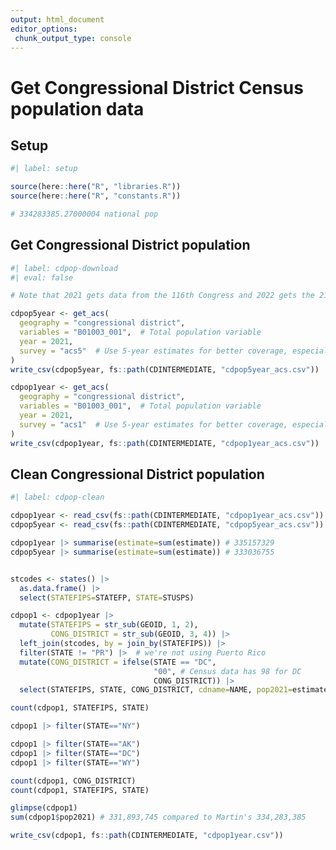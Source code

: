 ```yaml
---
output: html_document
editor_options: 
 chunk_output_type: console
---
```


# Get Congressional District Census population data

## Setup

```r
#| label: setup

source(here::here("R", "libraries.R"))
source(here::here("R", "constants.R"))

# 334283385.27000004 national pop

```


## Get Congressional District population

```r
#| label: cdpop-download
#| eval: false

# Note that 2021 gets data from the 116th Congress and 2022 gets the 218th Congress

cdpop5year <- get_acs(
  geography = "congressional district",
  variables = "B01003_001",  # Total population variable
  year = 2021,
  survey = "acs5"  # Use 5-year estimates for better coverage, especially in smaller areas
)
write_csv(cdpop5year, fs::path(CDINTERMEDIATE, "cdpop5year_acs.csv"))

cdpop1year <- get_acs(
  geography = "congressional district",
  variables = "B01003_001",  # Total population variable
  year = 2021,
  survey = "acs1"  # Use 5-year estimates for better coverage, especially in smaller areas
)
write_csv(cdpop1year, fs::path(CDINTERMEDIATE, "cdpop1year_acs.csv"))

```

## Clean Congressional District population

```r
#| label: cdpop-clean

cdpop1year <- read_csv(fs::path(CDINTERMEDIATE, "cdpop1year_acs.csv"))
cdpop5year <- read_csv(fs::path(CDINTERMEDIATE, "cdpop5year_acs.csv"))

cdpop1year |> summarise(estimate=sum(estimate)) # 335157329
cdpop5year |> summarise(estimate=sum(estimate)) # 333036755


stcodes <- states() |> 
  as.data.frame() |> 
  select(STATEFIPS=STATEFP, STATE=STUSPS)

cdpop1 <- cdpop1year |> 
  mutate(STATEFIPS = str_sub(GEOID, 1, 2),
         CONG_DISTRICT = str_sub(GEOID, 3, 4)) |> 
  left_join(stcodes, by = join_by(STATEFIPS)) |> 
  filter(STATE != "PR") |>  # we're not using Puerto Rico
  mutate(CONG_DISTRICT = ifelse(STATE == "DC",
                                "00", # Census data has 98 for DC
                                CONG_DISTRICT)) |> 
  select(STATEFIPS, STATE, CONG_DISTRICT, cdname=NAME, pop2021=estimate)

count(cdpop1, STATEFIPS, STATE)

cdpop1 |> filter(STATE=="NY")

cdpop1 |> filter(STATE=="AK")
cdpop1 |> filter(STATE=="DC")
cdpop1 |> filter(STATE=="WY")

count(cdpop1, CONG_DISTRICT)
count(cdpop1, STATEFIPS, STATE)

glimpse(cdpop1)
sum(cdpop1$pop2021) # 331,893,745 compared to Martin's 334,283,385

write_csv(cdpop1, fs::path(CDINTERMEDIATE, "cdpop1year.csv"))
  

```



